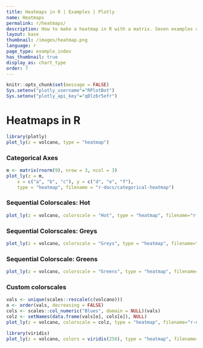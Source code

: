 ```yaml
---
title: Heatmaps in R | Examples | Plotly
name: Heatmaps
permalink: r/heatmaps/
description: How to make a heatmap in R with a matrix. Seven examples of colored and labeled heatmaps with custom colorscales.
layout: base
thumbnail: /images/heatmap.png
language: r
page_type: example_index
has_thumbnail: true
display_as: chart_type
order: 7
---
```


```r
knitr::opts_chunk$set(message = FALSE)
Sys.setenv("plotly_username"="RPlotBot")
Sys.setenv("plotly_api_key"="q0lz6r5efr")
```
# Heatmaps in R

```r
library(plotly)
plot_ly(z = volcano, type = "heatmap")
```

### Categorical Axes
```r
m <- matrix(rnorm(9), nrow = 3, ncol = 3)
plot_ly(z = m,
	x = c("a", "b", "c"), y = c("d", "e", "f"),
	type = "heatmap", filename = "r-docs/categorical-heatmap")
```

### Sequential Colorscales: Hot
```r
plot_ly(z = volcano, colorscale = "Hot", type = "heatmap", filename="r-docs/heatmap-hot")
```

### Sequential Colorscales: Greys
```r
plot_ly(z = volcano, colorscale = "Greys", type = "heatmap", filename="r-docs/heatmap-greys")
```

### Sequential Colorscale: Greens
```r
plot_ly(z = volcano, colorscale = "Greens", type = "heatmap", filename="r-docs/heatmap-greens")
```

### Custom colorscales
```r
vals <- unique(scales::rescale(c(volcano)))
o <- order(vals, decreasing = FALSE)
cols <- scales::col_numeric("Blues", domain = NULL)(vals)
colz <- setNames(data.frame(vals[o], cols[o]), NULL)
plot_ly(z = volcano, colorscale = colz, type = "heatmap", filename="r-docs/heatmap-custom")
```

```r
library(viridis)
plot_ly(z = volcano, colors = viridis(256), type = "heatmap", filename="r-docs/heatmap-viridis")
```
